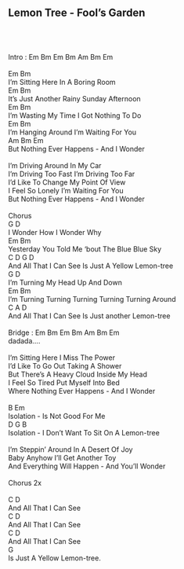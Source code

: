 ## Lemon Tree - Fool's Garden\
\
\
\
Intro : Em Bm Em Bm Am Bm Em\
\
Em                Bm\
I'm Sitting Here In A Boring Room\
Em                             Bm\
It's Just Another Rainy Sunday Afternoon\
Em                        Bm\
I'm Wasting My Time I Got Nothing To Do\
Em                     Bm\
I'm Hanging Around I'm Waiting For You\
    Am                   Bm      Em\
But Nothing Ever Happens - And I Wonder\
\
I'm Driving Around In My Car\
I'm Driving Too Fast I'm Driving Too Far\
I'd Like To Change My Point Of View\
I Feel So Lonely I'm Waiting For You\
But Nothing Ever Happens - And I Wonder\
\
Chorus\
G              D\
I Wonder How I Wonder Why\
Em                              Bm\
Yesterday You Told Me 'bout The Blue Blue Sky\
C                  D                    G         D\
And All That I Can See Is Just A Yellow Lemon-tree\
G                   D\
I'm Turning My Head Up And Down\
 Em                                  Bm\
 I'm Turning Turning Turning Turning Turning Around\
C                  A                    D\
And All That I Can See Is Just another Lemon-tree\
\
Bridge : Em Bm Em Bm Am Bm Em\
         dadada....\
\
I'm Sitting Here I Miss The Power\
I'd Like To Go Out Taking A Shower\
But There's A Heavy Cloud Inside My Head\
I Feel So Tired Put Myself Into Bed\
Where Nothing Ever Happens - And I Wonder\
\
B           Em\
Isolation - Is Not Good For Me\
D           G               B\
Isolation - I Don't Want To Sit On A Lemon-tree\
\
I'm Steppin' Around In A Desert Of Joy\
Baby Anyhow I'll Get Another Toy\
And Everything Will Happen - And You'll Wonder\
\
Chorus 2x\
\
C                  D\
And All That I Can See\
C                  D\
And All That I Can See\
C                  D\
And All That I Can See\
                 G\
Is Just A Yellow Lemon-tree.\
\
\
